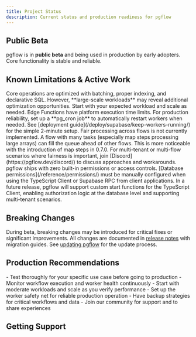 ```yaml
---
title: Project Status
description: Current status and production readiness for pgflow
---
```



## Public Beta

pgflow is in **public beta** and being used in production by early adopters. Core functionality is stable and reliable.

## Known Limitations & Active Work

<Card title="Performance" icon="rocket">
  Core operations are optimized with batching, proper indexing, and declarative SQL. However, **large-scale workloads** may reveal additional optimization opportunities. Start with your expected workload and scale as needed.
</Card>

<Card title="Worker Management" icon="setting">
  Edge Functions have platform execution time limits. For production reliability, set up a **pg_cron job** to automatically restart workers when needed. See [deployment guide](/deploy/supabase/keep-workers-running/) for the simple 2-minute setup.
</Card>

<Card title="Fair Processing" icon="warning">
  Fair processing across flows is not currently implemented. A flow with many tasks (especially map steps processing large arrays) can fill the queue ahead of other flows. This is more noticeable with the introduction of map steps in 0.7.0. For multi-tenant or multi-flow scenarios where fairness is important, join [Discord](https://pgflow.dev/discord/) to discuss approaches and workarounds.
</Card>

<Card title="Permissions" icon="approve-check">
  pgflow ships with zero built-in permissions or access controls. [Database permissions](/reference/permissions/) must be manually configured when using the TypeScript Client or Supabase RPC from client applications. In a future release, pgflow will support custom start functions for the TypeScript Client, enabling authorization logic at the database level and supporting multi-tenant scenarios.
</Card>

## Breaking Changes

During beta, breaking changes may be introduced for critical fixes or significant improvements. All changes are documented in [release notes](https://github.com/pgflow-dev/pgflow/releases) with migration guides. See [updating pgflow](/deploy/update-pgflow/) for the update process.

## Production Recommendations

<Aside type="tip">
- Test thoroughly for your specific use case before going to production
- Monitor workflow execution and worker health continuously
- Start with moderate workloads and scale as you verify performance
- Set up the worker safety net for reliable production operation
- Have backup strategies for critical workflows and data
- Join our community for support and to share experiences
</Aside>

## Getting Support

<CardGrid>
  <LinkCard title="GitHub Issues" href="https://github.com/pgflow-dev/pgflow/issues" description="Report bugs or request features" />
  <LinkCard title="FAQ" href="/get-started/faq/" description="Common questions about Edge Worker functionality, usage, and billing" />
</CardGrid>

<JoinCommunity />
